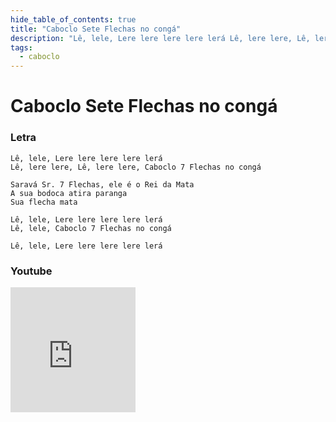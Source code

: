 ```yaml
---
hide_table_of_contents: true
title: "Caboclo Sete Flechas no congá"
description: "Lê, lele, Lere lere lere lere lerá Lê, lere lere, Lê, lere lere, Caboclo 7 Flechas no congá Saravá Sr. 7 Flechas, ele é o Rei da Mata A sua bodoca atira paranga Sua flecha mata Lê, lele, Lere lere lere lere lerá Lê, lele, Caboclo 7 Flechas no congá Lê, lele, Lere lere lere lere lerá"
tags:
  - caboclo
---
```


# Caboclo Sete Flechas no congá

### Letra

```text
Lê, lele, Lere lere lere lere lerá
Lê, lere lere, Lê, lere lere, Caboclo 7 Flechas no congá

Saravá Sr. 7 Flechas, ele é o Rei da Mata
A sua bodoca atira paranga
Sua flecha mata

Lê, lele, Lere lere lere lere lerá
Lê, lele, Caboclo 7 Flechas no congá

Lê, lele, Lere lere lere lere lerá
```

### Youtube

<iframe
  width="200"
  height="200"
  src="https://www.youtube.com/embed/BlaY3eB0xgQ"
  title="YouTube video player"
  frameborder="0"
  allow="accelerometer; autoplay; clipboard-write; encrypted-media; gyroscope; picture-in-picture; web-share"
  referrerpolicy="strict-origin-when-cross-origin"
  allowfullscreen
></iframe>